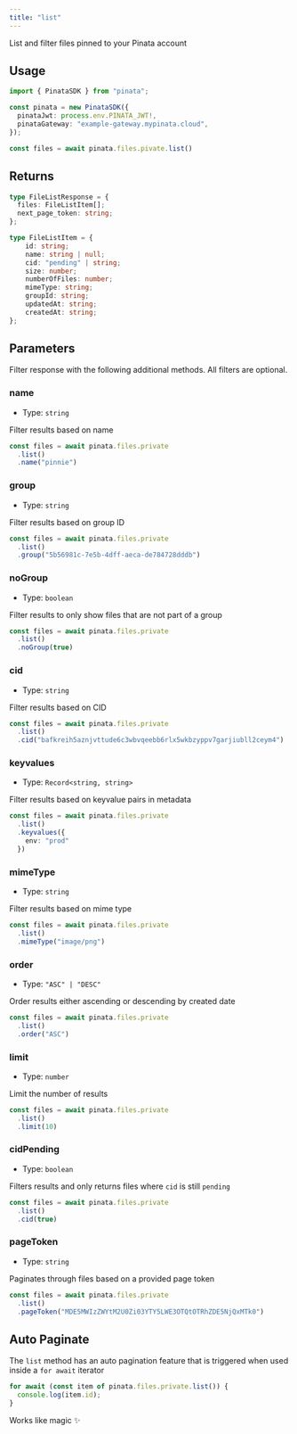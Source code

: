 ```yaml
---
title: "list"
---
```


List and filter files pinned to your Pinata account

## Usage

```typescript
import { PinataSDK } from "pinata";

const pinata = new PinataSDK({
  pinataJwt: process.env.PINATA_JWT!,
  pinataGateway: "example-gateway.mypinata.cloud",
});

const files = await pinata.files.pivate.list()
```

## Returns

```typescript
type FileListResponse = {
  files: FileListItem[];
  next_page_token: string;
};

type FileListItem = {
	id: string;
	name: string | null;
	cid: "pending" | string;
	size: number;
	numberOfFiles: number;
	mimeType: string;
	groupId: string;
	updatedAt: string;
	createdAt: string;
};
```

## Parameters

Filter response with the following additional methods. All filters are optional.

### name

- Type: `string`

Filter results based on name

```typescript {3}
const files = await pinata.files.private
  .list()
  .name("pinnie")
```

### group

- Type: `string`

Filter results based on group ID

```typescript {3}
const files = await pinata.files.private
  .list()
  .group("5b56981c-7e5b-4dff-aeca-de784728dddb")
```

### noGroup

- Type: `boolean`

Filter results to only show files that are not part of a group

```typescript {3}
const files = await pinata.files.private
  .list()
  .noGroup(true)
```

### cid

- Type: `string`

Filter results based on CID

```typescript {3}
const files = await pinata.files.private
  .list()
  .cid("bafkreih5aznjvttude6c3wbvqeebb6rlx5wkbzyppv7garjiubll2ceym4")
```

### keyvalues

- Type: `Record<string, string>`

Filter results based on keyvalue pairs in metadata

```typescript {3-5}
const files = await pinata.files.private
  .list()
  .keyvalues({
    env: "prod"
  })
```

### mimeType

- Type: `string`

Filter results based on mime type

```typescript {3}
const files = await pinata.files.private
  .list()
  .mimeType("image/png")
```

### order

- Type: `"ASC" | "DESC"`

Order results either ascending or descending by created date

```typescript {3}
const files = await pinata.files.private
  .list()
  .order("ASC")
```

### limit

- Type: `number`

Limit the number of results

```typescript {3}
const files = await pinata.files.private
  .list()
  .limit(10)
```

### cidPending

- Type: `boolean`

Filters results and only returns files where `cid` is still `pending`

```typescript {3}
const files = await pinata.files.private
  .list()
  .cid(true)
```

### pageToken

- Type: `string`

Paginates through files based on a provided page token

```typescript {3}
const files = await pinata.files.private
  .list()
  .pageToken("MDE5MWIzZWYtM2U0Zi03YTY5LWE3OTQtOTRhZDE5NjQxMTk0")
```

## Auto Paginate

The `list` method has an auto pagination feature that is triggered when used inside a `for await` iterator

```typescript
for await (const item of pinata.files.private.list()) {
  console.log(item.id);
}
```

Works like magic ✨
